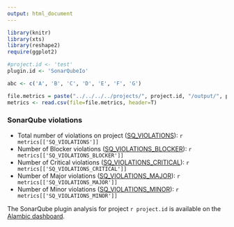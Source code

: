 ```yaml
---
output: html_document
---
```

<div class="row"><div class="col-md-12">
```r
library(knitr)
library(xts)
library(reshape2)
require(ggplot2)

#project.id <- 'test'
plugin.id <- 'SonarQubeIo'

abc <- c('A', 'B', 'C', 'D', 'E', 'F', 'G')

file.metrics = paste("../../../../projects/", project.id, "/output/", project.id, "_sq_metrics.csv", sep="")
metrics <- read.csv(file=file.metrics, header=T)
```

### <a name="quick-summary"></a>SonarQube violations

* Total number of violations on project ([SQ_VIOLATIONS](/documentation/metrics#SQ_VIOLATIONS)): ``r metrics[['SQ_VIOLATIONS']]``
* Number of Blocker violations ([SQ_VIOLATIONS_BLOCKER](/documentation/metrics#SQ_VIOLATIONS_BLOCKER)): ``r metrics[['SQ_VIOLATIONS_BLOCKER']]``
* Number of Critical violations ([SQ_VIOLATIONS_CRITICAL](/documentation/metrics#SQ_VIOLATIONS_CRITICAL)): ``r metrics[['SQ_VIOLATIONS_CRITICAL']]``
* Number of Major violations ([SQ_VIOLATIONS_MAJOR](/documentation/metrics#SQ_VIOLATIONS_MAJOR)): ``r metrics[['SQ_VIOLATIONS_MAJOR']]``
* Number of Minor violations ([SQ_VIOLATIONS_MINOR](/documentation/metrics#SQ_VIOLATIONS_MINOR)): ``r metrics[['SQ_VIOLATIONS_MINOR']]``

The SonarQube plugin analysis for project ``r project.id`` is available on the [Alambic dashboard](/projects/`r project.id`/SonarQubeIo/SonarQubeIo.html).
